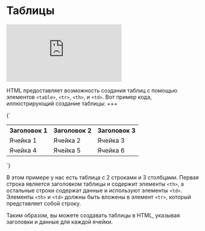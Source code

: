 # Таблицы

<div
  style={{
    position: "relative",
    paddingBottom: "56.25%",
    height: 0,
    marginBottom: 24,
    marginTop: 24,
  }}
>
  <iframe
    src="https://www.loom.com/embed/8ad1529461cb43fda07eec2b9f068b68?sid=53aa64c6-3bd3-432d-a4bf-83e0b18d8ba8"
    frameBorder="0"
    webkitAllowFullScreen
    mozallowfullscreen
    allowFullScreen
    style={{
      position: "absolute",
      top: 0,
      left: 0,
      width: "100%",
      height: "100%",
    }}
  ></iframe>
</div>

HTML предоставляет возможность создания таблиц с помощью элементов `<table>`, `<tr>`, `<th>`, и `<td>`. Вот пример кода, иллюстрирующий создание таблицы:
+++

<CodeEditor disabled lang="HTML">
  {`
<table>
  <tr>
    <th>Заголовок 1</th>
    <th>Заголовок 2</th>
    <th>Заголовок 3</th>
  </tr>
  <tr>
    <td>Ячейка 1</td>
    <td>Ячейка 2</td>
    <td>Ячейка 3</td>
  </tr>
  <tr>
    <td>Ячейка 4</td>
    <td>Ячейка 5</td>
    <td>Ячейка 6</td>
  </tr>
</table>
`}
</CodeEditor>

В этом примере у нас есть таблица с 2 строками и 3 столбцами. Первая строка является заголовком таблицы и содержит элементы `<th>`, а остальные строки содержат данные и используют элементы `<td>`. Элементы `<th>` и `<td>` должны быть вложены в элемент `<tr>`, который представляет собой строку.

Таким образом, вы можете создавать таблицы в HTML, указывая заголовки и данные для каждой ячейки.
